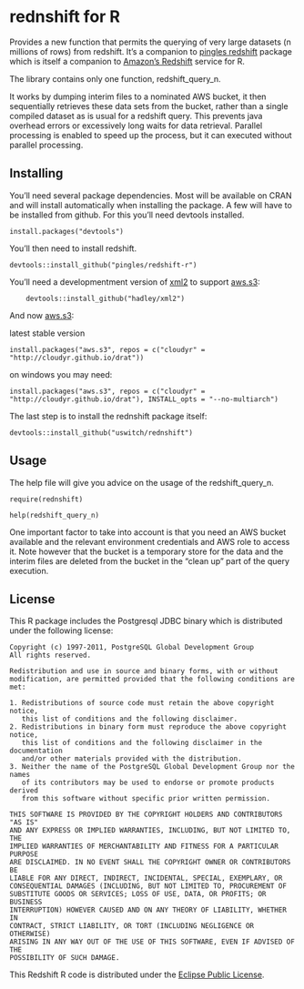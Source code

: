 # rednshift for R

Provides a new function that permits the querying of very large datasets (n millions of rows) from redshift.  It's a companion to [pingles redshift](https://github.com/pingles/redshift-r) package which is itself a companion to [Amazon's Redshift](http://aws.amazon.com/redshift/) service for R.

The library contains only one function, redshift_query_n.  

It works by dumping interim files to a nominated AWS bucket, it then sequentially retrieves these data sets from the bucket, rather than a single compiled dataset as is usual for a redshift query. This prevents java overhead errors or excessively long waits for data retrieval. Parallel processing is enabled to speed up the process, but it can executed without parallel processing.

## Installing

You'll need several package dependencies.  Most will be available on CRAN and will install automatically when installing the package.  A few will have to be installed from github.  For this you'll need devtools installed.

    install.packages("devtools")

You'll then need to install redshift.

    devtools::install_github("pingles/redshift-r")

You'll need a developmentment version of [xml2](https://github.com/hadley/xml2) to support [aws.s3](https://github.com/cloudyr/aws.s3):

        devtools::install_github("hadley/xml2")

And now [aws.s3](https://github.com/cloudyr/aws.s3):

latest stable version

    install.packages("aws.s3", repos = c("cloudyr" = "http://cloudyr.github.io/drat"))

on windows you may need:

    install.packages("aws.s3", repos = c("cloudyr" = "http://cloudyr.github.io/drat"), INSTALL_opts = "--no-multiarch")

The last step is to install the rednshift package itself:

    devtools::install_github("uswitch/rednshift")

## Usage

The help file will give you advice on the usage of the redshift_query_n.

    require(rednshift)
    
    help(redshift_query_n)
    
One important factor to take into account is that you need an AWS bucket available and the relevant environment credentials and AWS role to access it.  Note however that the bucket is a temporary store for the data and the interim files are deleted from the bucket in the "clean up" part of the query execution.

## License

This R package includes the Postgresql JDBC binary which is distributed under the following license:

    Copyright (c) 1997-2011, PostgreSQL Global Development Group
    All rights reserved.

    Redistribution and use in source and binary forms, with or without
    modification, are permitted provided that the following conditions are met:

    1. Redistributions of source code must retain the above copyright notice,
       this list of conditions and the following disclaimer.
    2. Redistributions in binary form must reproduce the above copyright notice,
       this list of conditions and the following disclaimer in the documentation
       and/or other materials provided with the distribution.
    3. Neither the name of the PostgreSQL Global Development Group nor the names
       of its contributors may be used to endorse or promote products derived
       from this software without specific prior written permission.

    THIS SOFTWARE IS PROVIDED BY THE COPYRIGHT HOLDERS AND CONTRIBUTORS "AS IS"
    AND ANY EXPRESS OR IMPLIED WARRANTIES, INCLUDING, BUT NOT LIMITED TO, THE
    IMPLIED WARRANTIES OF MERCHANTABILITY AND FITNESS FOR A PARTICULAR PURPOSE
    ARE DISCLAIMED. IN NO EVENT SHALL THE COPYRIGHT OWNER OR CONTRIBUTORS BE
    LIABLE FOR ANY DIRECT, INDIRECT, INCIDENTAL, SPECIAL, EXEMPLARY, OR
    CONSEQUENTIAL DAMAGES (INCLUDING, BUT NOT LIMITED TO, PROCUREMENT OF
    SUBSTITUTE GOODS OR SERVICES; LOSS OF USE, DATA, OR PROFITS; OR BUSINESS
    INTERRUPTION) HOWEVER CAUSED AND ON ANY THEORY OF LIABILITY, WHETHER IN
    CONTRACT, STRICT LIABILITY, OR TORT (INCLUDING NEGLIGENCE OR OTHERWISE)
    ARISING IN ANY WAY OUT OF THE USE OF THIS SOFTWARE, EVEN IF ADVISED OF THE
    POSSIBILITY OF SUCH DAMAGE.

This Redshift R code is distributed under the [Eclipse Public License](http://www.eclipse.org/legal/epl-v10.html).
